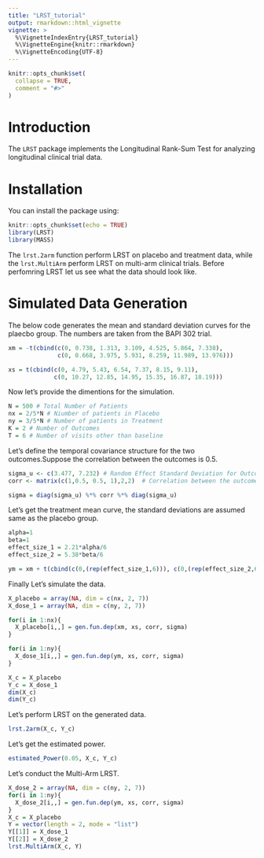 ```yaml
---
title: "LRST_tutorial"
output: rmarkdown::html_vignette
vignette: >
  %\VignetteIndexEntry{LRST_tutorial}
  %\VignetteEngine{knitr::rmarkdown}
  %\VignetteEncoding{UTF-8}
---
```


```r
knitr::opts_chunk$set(
  collapse = TRUE,
  comment = "#>"
)
```
# Introduction

The `LRST` package implements the Longitudinal Rank-Sum Test for analyzing longitudinal clinical trial data.


# Installation
You can install the package using:
```r
knitr::opts_chunk$set(echo = TRUE)
library(LRST)
library(MASS)
```

The `lrst.2arm` function perform LRST on placebo and treatment data, while the `lrst.MultiArm` perform LRST on multi-arm clinical trials. Before perfomring LRST let us see what the data should look like.

# Simulated Data Generation


The below code generates the mean and standard deviation curves for the plaecbo group. The numbers are taken from the BAPI 302 trial.
```r
xm = -t(cbind(c(0, 0.738, 1.313, 3.109, 4.525, 5.864, 7.338),
              c(0, 0.668, 3.975, 5.931, 8.259, 11.989, 13.976)))

xs = t(cbind(c(0, 4.79, 5.43, 6.54, 7.37, 8.15, 9.11),
             c(0, 10.27, 12.85, 14.95, 15.35, 16.87, 18.19)))
```
Now let's provide the dimentions for the simulation.

```r
N = 500 # Total Number of Patients
nx = 2/5*N # Niumber of patients in Placebo
ny = 3/5*N # Number of patients in Treatment
K = 2 # Number of Outcomes
T = 6 # Number of visits other than baseline
```

Let's define the temporal covariance structure for the two outcomes.Suppose the correlation between the outcomes is 0.5.


```r
sigma_u <- c(3.477, 7.232) # Random Effect Standard Deviation for Outcomes 
corr <- matrix(c(1,0.5, 0.5, 1),2,2)  # Correlation between the outcomes

sigma = diag(sigma_u) %*% corr %*% diag(sigma_u)

```

<!-- Suppose the correlation between the outcomes is 0.5. -->

<!-- ```{r Correlation} -->
<!-- corr = matrix(c(1,0.5,0.5,1),2,2) -->
<!-- ``` -->

Let's get the treatment mean curve, the standard deviations are assumed same as the placebo group.

```r
alpha=1
beta=1
effect_size_1 = 2.21*alpha/6
effect_size_2 = 5.38*beta/6

ym = xm + t(cbind(c(0,(rep(effect_size_1,6))), c(0,(rep(effect_size_2,6)))))

```

Finally Let's simulate the data.
```r
X_placebo = array(NA, dim = c(nx, 2, 7))
X_dose_1 = array(NA, dim = c(ny, 2, 7))

for(i in 1:nx){
  X_placebo[i,,] = gen.fun.dep(xm, xs, corr, sigma)
}

for(i in 1:ny){
  X_dose_1[i,,] = gen.fun.dep(ym, xs, corr, sigma)
}

X_c = X_placebo
Y_c = X_dose_1
dim(X_c)
dim(Y_c)
```



Let's perform LRST on the generated data.

```r
lrst.2arm(X_c, Y_c)
```

Let's get the estimated power.
```r
estimated_Power(0.05, X_c, Y_c)
```

Let's conduct the Multi-Arm LRST.

```r
X_dose_2 = array(NA, dim = c(ny, 2, 7))
for(i in 1:ny){
  X_dose_2[i,,] = gen.fun.dep(ym, xs, corr, sigma)
}
X_c = X_placebo
Y = vector(length = 2, mode = "list")
Y[[1]] = X_dose_1
Y[[2]] = X_dose_2
lrst.MultiArm(X_c, Y)
```
